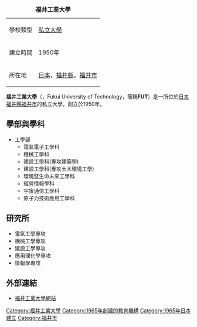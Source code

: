 {{Unreferenced|time=2015-09-22T03:02:40+00:00}}
{| border="1" cellpadding="2" cellspacing="0" align="right" width="285px"
|+ '''福井工業大學'''
|-----
| bgcolor="#efefef" | 學校類型 || bgcolor="#dfefff" | [[私立大學|私立大學]]
|-----
| bgcolor="#efefef" | 建立時間 || bgcolor="#dfefff" | 1950年
|-----
| bgcolor="#efefef" | 所在地
| bgcolor="#dfefff" | [[日本|日本]]，[[福井縣|福井縣]]，[[福井市|福井市]]
|}

'''福井工業大學'''（{{lang|ja|ふくいこうぎょうだいがく}}，Fukui University of Technology，簡稱'''FUT'''）是一所位於[[日本|日本]][[福井縣|福井縣]][[福井市|福井市]]的私立大學，創立於1950年。

==學部與學科==
*工學部
**電氣電子工學科
**機械工學科
**建設工學科(專攻建築學)
**建設工學科(專攻土木環境工學)
**環境暨生命未來工學科
**經營情報學科
**宇宙通信工學科
**原子力技術應用工學科

==研究所==
*電氣工學專攻
*機械工學專攻
*建設工學專攻
*應用理化學專攻
*情報學專攻

==外部連結==
*[https://web.archive.org/web/20061019022122/http://fut.fukui-ut.ac.jp/docs/index.html 福井工業大學網站]

{{Univ-stub}}
{{Authority control}}
[[Category:福井工業大學|Category:福井工業大學]]
[[Category:1965年創建的教育機構|Category:1965年創建的教育機構]]
[[Category:1965年日本建立|Category:1965年日本建立]]
[[Category:福井市|Category:福井市]]